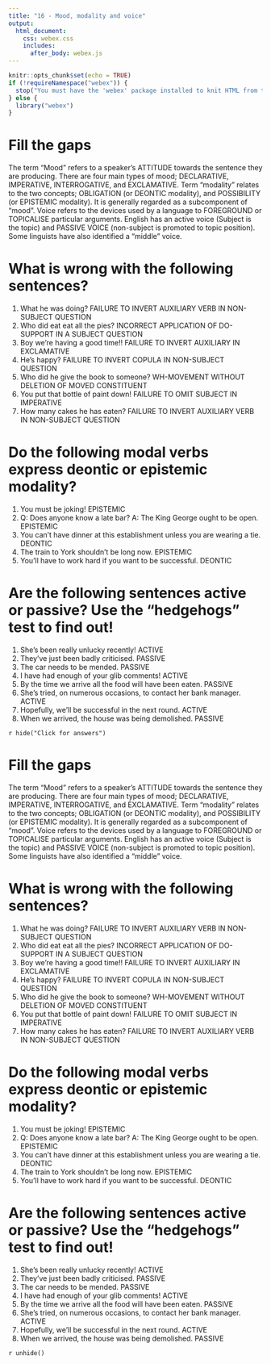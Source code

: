 ```yaml
---
title: "16 - Mood, modality and voice"
output:
  html_document:
    css: webex.css
    includes:
      after_body: webex.js
---
```



```r
knitr::opts_chunk$set(echo = TRUE)
if (!requireNamespace("webex")) {
  stop("You must have the 'webex' package installed to knit HTML from this template.\n   devtools::install_github(\"dalejbarr/webex\")")
} else {
  library("webex")
}
```

# Fill the gaps

The term "Mood" refers to a speaker's ATTITUDE towards the sentence they are producing. There are four main types of mood; DECLARATIVE, IMPERATIVE, INTERROGATIVE, and EXCLAMATIVE. Term "modality" relates to the two concepts; OBLIGATION (or DEONTIC modality), and POSSIBILITY (or EPISTEMIC modality). It is generally regarded as a subcomponent of "mood". Voice refers to the devices used by a language to FOREGROUND or TOPICALISE particular arguments. English has an active voice (Subject is the topic) and  PASSIVE VOICE (non-subject is promoted to topic position). Some linguists have also identified a "middle" voice.

# What is wrong with the following sentences?

1. What he was doing? FAILURE TO INVERT AUXILIARY VERB IN NON-SUBJECT QUESTION
2. Who did eat eat all the pies? INCORRECT APPLICATION OF DO-SUPPORT IN A SUBJECT QUESTION
3. Boy we're having a good time!! FAILURE TO INVERT AUXILIARY IN EXCLAMATIVE
4. He's happy? FAILURE TO INVERT COPULA IN NON-SUBJECT QUESTION
5. Who did he give the book to someone? WH-MOVEMENT WITHOUT DELETION OF MOVED CONSTITUENT
6. You put that bottle of paint down! FAILURE TO OMIT SUBJECT IN IMPERATIVE
7. How many cakes he has eaten? FAILURE TO INVERT AUXILIARY VERB IN NON-SUBJECT QUESTION

# Do the following modal verbs express deontic or epistemic modality?

1. You must be joking! EPISTEMIC
2. Q: Does anyone know a late bar? A: The King George ought to be open. EPISTEMIC
3. You can't have dinner at this establishment unless you are wearing a tie. DEONTIC
4. The train to York shouldn't be long now. EPISTEMIC
5. You'll have to work hard if you want to be successful. DEONTIC

# Are the following sentences active or passive? Use the "hedgehogs" test to find out!

1. She's been really unlucky recently! ACTIVE
2. They've just been badly criticised. PASSIVE
3. The car needs to be mended. PASSIVE
4. I have had enough of your glib comments! ACTIVE
5. By the time we arrive all the food will have been eaten. PASSIVE
6. She's tried, on numerous occasions, to contact her bank manager. ACTIVE
7. Hopefully, we'll be successful in the next round. ACTIVE
8. When we arrived, the house was being demolished. PASSIVE


`r hide("Click for answers")`

# Fill the gaps

The term "Mood" refers to a speaker's ATTITUDE towards the sentence they are producing. There are four main types of mood; DECLARATIVE, IMPERATIVE, INTERROGATIVE, and EXCLAMATIVE. Term "modality" relates to the two concepts; OBLIGATION (or DEONTIC modality), and POSSIBILITY (or EPISTEMIC modality). It is generally regarded as a subcomponent of "mood". Voice refers to the devices used by a language to FOREGROUND or TOPICALISE particular arguments. English has an active voice (Subject is the topic) and  PASSIVE VOICE (non-subject is promoted to topic position). Some linguists have also identified a "middle" voice.

# What is wrong with the following sentences?

1. What he was doing? FAILURE TO INVERT AUXILIARY VERB IN NON-SUBJECT QUESTION
2. Who did eat eat all the pies? INCORRECT APPLICATION OF DO-SUPPORT IN A SUBJECT QUESTION
3. Boy we're having a good time!! FAILURE TO INVERT AUXILIARY IN EXCLAMATIVE
4. He's happy? FAILURE TO INVERT COPULA IN NON-SUBJECT QUESTION
5. Who did he give the book to someone? WH-MOVEMENT WITHOUT DELETION OF MOVED CONSTITUENT
6. You put that bottle of paint down! FAILURE TO OMIT SUBJECT IN IMPERATIVE
7. How many cakes he has eaten? FAILURE TO INVERT AUXILIARY VERB IN NON-SUBJECT QUESTION

# Do the following modal verbs express deontic or epistemic modality?

1. You must be joking! EPISTEMIC
2. Q: Does anyone know a late bar? A: The King George ought to be open. EPISTEMIC
3. You can't have dinner at this establishment unless you are wearing a tie. DEONTIC
4. The train to York shouldn't be long now. EPISTEMIC
5. You'll have to work hard if you want to be successful. DEONTIC

# Are the following sentences active or passive? Use the "hedgehogs" test to find out!

1. She's been really unlucky recently! ACTIVE
2. They've just been badly criticised. PASSIVE
3. The car needs to be mended. PASSIVE
4. I have had enough of your glib comments! ACTIVE
5. By the time we arrive all the food will have been eaten. PASSIVE
6. She's tried, on numerous occasions, to contact her bank manager. ACTIVE
7. Hopefully, we'll be successful in the next round. ACTIVE
8. When we arrived, the house was being demolished. PASSIVE


`r unhide()`
